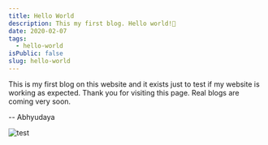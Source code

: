 ```yaml
---
title: Hello World
description: This my first blog. Hello world!👋
date: 2020-02-07
tags:
  - hello-world
isPublic: false
slug: hello-world
---
```


This is my first blog on this website and it exists just to test if my website
is working as expected. Thank you for visiting this page. Real blogs are coming
very soon.

-- Abhyudaya

![test](/favicon.ico)
